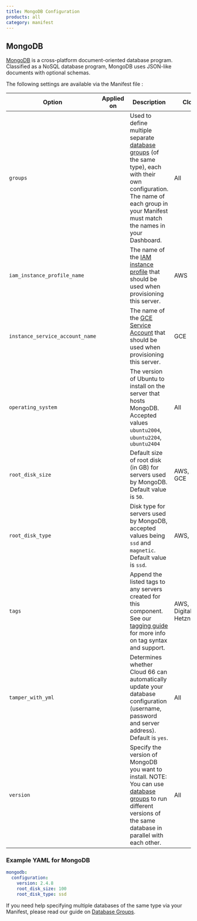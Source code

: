 ```yaml
---
title: MongoDB Configuration
products: all
category: manifest
---
```


## MongoDB

[MongoDB](https://www.mongodb.com/) is a cross-platform document-oriented database program. Classified as a NoSQL database program, MongoDB uses JSON-like documents with optional schemas.

The following settings are available via the Manifest file :

|Option|Applied on|Description|Clouds|
|--- |--- |--- |--- |
|`groups`|<Glyph icon="upgrade" />|Used to define multiple separate [database groups](/:product/:version?/databases/attaching-multiple-databases) (of the same type), each with their own configuration. The name of each group in your Manifest must match the names in your Dashboard.|All|
|`iam_instance_profile_name`|<Glyph icon="build" />|The name of the [IAM instance profile](/:product/:version?/build-and-config/advanced-cloud-configurations#using-iam-instance-profiles-with-your-servers) that should be used when provisioning this server.|AWS|
|`instance_service_account_name`|<Glyph icon="build" />|The name of the [GCE Service Account](/:product/:version?/build-and-config/advanced-cloud-configurations#using-gce-service-accounts-with-cloud-66) that should be used when provisioning this server.|GCE|
|`operating_system`|<Glyph icon="build" />|The version of Ubuntu to install on the server that hosts MongoDB. Accepted values `ubuntu2004`, `ubuntu2204`, `ubuntu2404`|All|
|`root_disk_size`|<Glyph icon="build" />|Default size of root disk (in GB) for servers used by MongoDB. Default value is `50`.|AWS, Azure, GCE|
|`root_disk_type`|<Glyph icon="build" />|Disk type for servers used by MongoDB, accepted values being `ssd` and `magnetic`. Default value is `ssd`.|AWS, GCE|
| `tags` | <Glyph icon="build" /> | Append the listed tags to any servers created for this component. See our [tagging guide](/:product/:version?/servers/tagging-components) for more info on tag syntax and support. | AWS, Azure, DigitalOcean, Hetzner |
|`tamper_with_yml`|<Glyph icon="redeploy" />|Determines whether Cloud 66 can automatically update your database configuration (username, password and server address). Default is `yes`.|All|
|`version`|<Glyph icon="build" />|Specify the version of MongoDB you want to install. NOTE: You can use [database groups](/:product/:version?/databases/attaching-multiple-databases) to run different versions of the same database in parallel with each other.|All|

### Example YAML for MongoDB

```yaml
mongodb:
  configuration:
    version: 2.4.8
    root_disk_size: 100
    root_disk_type: ssd
```

If you need help specifying multiple databases of the same type via your Manifest, please read our guide on [Database Groups](/:product/:version?/manifest/_database-groups).